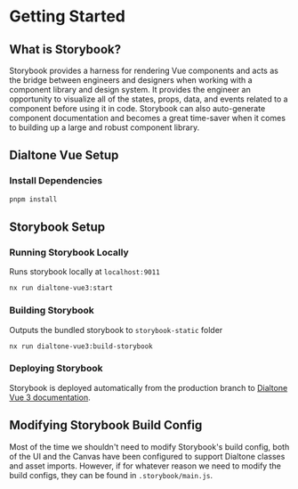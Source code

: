 
<Meta title="Docs/Storybook/Getting Started" />

# Getting Started

## What is Storybook?

Storybook provides a harness for rendering Vue components and acts as the bridge between
engineers and designers when working with a component library and design system.
It provides the engineer an opportunity to visualize all of the states, props, data, and events
related to a component before using it in code. Storybook can also auto-generate component
documentation and becomes a great time-saver when it comes to building up a large and robust
component library.

## Dialtone Vue Setup

### Install Dependencies

```bash
pnpm install
```

## Storybook Setup

### Running Storybook Locally

Runs storybook locally at `localhost:9011`

```shell
nx run dialtone-vue3:start
```

### Building Storybook

Outputs the bundled storybook to `storybook-static` folder

```shell
nx run dialtone-vue3:build-storybook
```

### Deploying Storybook

Storybook is deployed automatically from the production branch to [Dialtone Vue 3 documentation](https://dialtone.dialpad.com/vue3).

## Modifying Storybook Build Config

Most of the time we shouldn't need to modify Storybook's build config, both of the
UI and the Canvas have been configured to support Dialtone classes and asset imports.
However, if for whatever reason we need to modify the build configs, they can be found
in `.storybook/main.js`.

